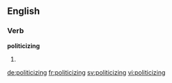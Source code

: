 ==English==

===Verb===
'''politicizing'''

# {{present participle of|politicize}}

[[de:politicizing]]
[[fr:politicizing]]
[[sv:politicizing]]
[[vi:politicizing]]